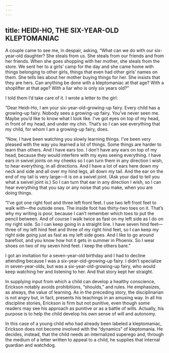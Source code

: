 ```yaml
---
---
---
```

title: HEIDI-HO, THE SIX-YEAR-OLD KLEPTOMANIAC
---




A couple came to see me, in despair, asking, “What can we do with our six-year-old daughter? She steals from us. She steals from our friends and from her friends. When she goes shopping with her mother, she steals from the store. We sent her to a girls’ camp for the day and she came home with things belonging to other girls, things that even had other girls’ names on them. She tells lies about her mother buying things for her. She insists that they are hers. Can anything be done with a kleptomaniac at that age? With a shoplifter at that age? With a liar who is only six years old?”

I told them I’d take care of it. I wrote a letter to the girl:

“Dear Heidi-Ho, I am your six-year-old-growing-up fairy. Every child has a growing-up fairy. Nobody sees a growing-up fairy. You’ve never seen me. Maybe you’d like to know what I look like. I’ve got eyes on top of my head, in front of my head, and under my chin. That’s so I can see everything that my child, for whom I am a growing-up fairy, does.

“Now, I have been watching you slowly learning things. I’ve been very pleased with the way you learned a lot of things. Some things are harder to learn than others. And I have ears too. I don’t have any ears on top of my head, because they would interfere with my eyes seeing everything. I have ears in swivel joints on my cheeks so I can turn them in any direction I wish, to hear everything, in all directions. And I have a lot of ears here down my neck and side and all over my hind legs, all down my tail. And the ear on the end of my tail is very large—it is on a swivel joint. (Ask your dad to tell you what a swivel joint is.) So I can turn that ear in any direction I wish, so I can hear everything that you say or any noise that you make, when you are doing things.

“I’ve got one right foot and three left front feet. I use two left front feet to walk with—the outside ones. The inside foot has thirty-two toes on it. That’s why my writing is poor, because I can’t remember which toes to put the pencil between. And of course I walk twice as fast on my left side as I do on my right side. So I can keep going in a straight line. I have seven hind feet—three of my left hind feet and three of my right hind feet, so I can keep my right side going just as fast as my left side goes. And I like to go around barefoot, and you know how hot it gets in summer in Phoenix. So I wear shoes on two of my seven hind feet. I keep the others bare.”

I got an invitation for a seven-year-old birthday and I had to decline attending because I was a six-year-old-growing-up fairy. I didn’t specialize in seven-year-olds, but was a six-year-old-growing-up fairy, who would keep watching her and listening to her. And that story kept her straight.




In supplying input from which a child can develop a healthy conscience, Erickson notably avoids prohibitions, “shoulds,” and rules. He emphasizes, as always, the value of learning. As in the preceding story, the disciplinarian is not angry but, in fact, presents his teachings in an amusing way. In all his discipline stories, Erickson is firm but not punitive, even though some readers may see his approach as punitive or as a battle of wills. Actually, his purpose is to help the child develop his own sense of will and autonomy.

In this case of a young child who had already been labeled a kleptomaniac, Erickson does not become involved with the “dynamics” of kleptomania. He decides, instead, that the child needs an internalized superego and, through the medium of a letter written to appeal to a child, he supplies that internal guardian and watchdog.
